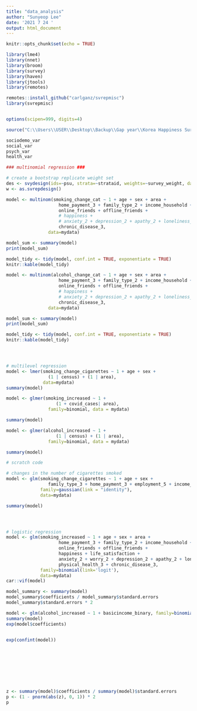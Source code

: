 ```yaml
---
title: "data_analysis"
author: "Sunyeop Lee"
date: '2021 7 24 '
output: html_document
---
```


```r
knitr::opts_chunk$set(echo = TRUE)
```


```r
library(lme4)
library(nnet)
library(broom)
library(survey)
library(haven)
library(jtools)
library(remotes)

remotes::install_github("carlganz/svrepmisc")
library(svrepmisc)


options(scipen=999, digits=4)
```

```r
source("C:\\Users\\USER\\Desktop\\Backup\\Gap year\\Korea Happiness Survey\\Korea-Happiness-Survey\\code\\data_preparation.R")
```

```r
sociodemo_var
social_var
psych_var
health_var
```


```r
### multinomial regression ### 

# create a bootstrap replicate weight set
des <- svydesign(ids=~psu, strata=~strataid, weights=~survey_weight, data=mydata, nest=FALSE)
w <- as.svrepdesign()

model <- multinom(smoking_change_cat ~ 1 + age + sex + area + 
                    home_payment_3 + family_type_2 + income_household + employment_4 + basicincome_2 +
                    online_friends + offline_friends +  
                    # happiness + 
                    # anxiety_2 + depression_2 + apathy_2 + loneliness_2 +
                    chronic_disease_3,
                data=mydata)

model_sum <- summary(model)
print(model_sum)

model_tidy <- tidy(model, conf.int = TRUE, exponentiate = TRUE)
knitr::kable(model_tidy)

model <- multinom(alcohol_change_cat ~ 1 + age + sex + area +
                    home_payment_3 + family_type_2 + income_household + employment_4 + basicincome_2 +
                    online_friends + offline_friends + 
                    # happiness + 
                    # anxiety_2 + depression_2 + apathy_2 + loneliness_2 +
                    chronic_disease_3,
                data=mydata)

model_sum <- summary(model)
print(model_sum)

model_tidy <- tidy(model, conf.int = TRUE, exponentiate = TRUE)
knitr::kable(model_tidy)




```

```r

```




```r
# multilevel regression
model <- lmer(smoking_change_cigarettes ~ 1 + age + sex +
                (1 | census) + (1 | area),
              data=mydata)
summary(model)

model <- glmer(smoking_increased ~ 1 + 
                   (1 + covid_cases| area), 
                family=binomial, data = mydata)

summary(model)

model <- glmer(alcohol_increased ~ 1 + 
                   (1 | census) + (1 | area), 
                family=binomial, data = mydata)

summary(model)

```





```r
# scratch code

# changes in the number of cigarettes smoked
model <- glm(smoking_change_cigarettes ~ 1 + age + sex +  
                family_type_3 + home_payment_3 + employment_5 + income_household_rev, 
             family=gaussian(link = "identity"),
             data=mydata)

summary(model)




# logistic regression
model <- glm(smoking_increased ~ 1 + age + sex + area + 
                    home_payment_3 + family_type_2 + income_household + employment_4 + basicincome_2 +
                    online_friends + offline_friends +  
                    happiness + life_satisfaction +
                    anxiety_2 + worry_2 + depression_2 + apathy_2 + loneliness_2 +
                    physical_health_3 + chronic_disease_3,
             family=binomial(link='logit'), 
             data=mydata)
car::vif(model)

model_summary <- summary(model)
model_summary$coefficients / model_summary$standard.errors
model_summary$standard.errors * 2

model <- glm(alcohol_increased ~ 1 + basicincome_binary, family=binomial(link='logit'), data=mydata)
summary(model)
exp(model$coefficients)


exp(confint(model))









z <- summary(model)$coefficients / summary(model)$standard.errors
p <- (1 - pnorm(abs(z), 0, 1)) * 2
p
```





































